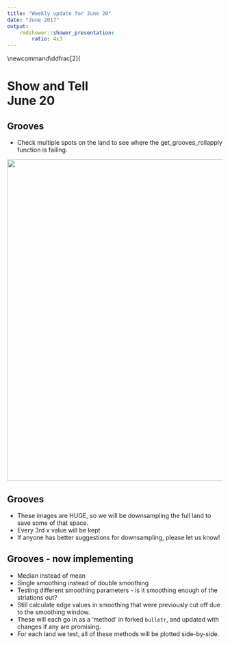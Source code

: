 ```yaml
---
title: "Weekly update for June 20"
date: "June 2017"
output: 
    rmdshower::shower_presentation:
        ratio: 4x3
---
```

\newcommand\ddfrac[2]{\frac{\displaystyle #1}{\displaystyle #2}

# Show and Tell <br> June 20

## Grooves 
- Check multiple spots on the land to see where the get_grooves_rollapply function is failing.  

<img src="images/multiple groove locations.png" width=750>

## Grooves 
- These images are HUGE, so we will be downsampling the full land to save some of that space.  
- Every 3rd x value will be kept  
- If anyone has better suggestions for downsampling, please let us know!  

## Grooves - now implementing  
- Median instead of mean  
- Single smoothing instead of double smoothing  
- Testing different smoothing parameters - is it smoothing enough of the striations out?  
- Still calculate edge values in smoothing that were previously cut off due to the smoothing window.  
- These will each go in as a 'method' in forked `bulletr`, and updated with changes if any are promising.  
- For each land we test, all of these methods will be plotted side-by-side.  

